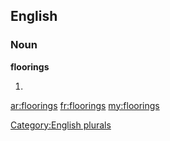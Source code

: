 ==English==

===Noun===
'''floorings'''

# {{plural of|[[flooring]]}}

[[Category:English plurals]]

[[ar:floorings]]
[[fr:floorings]]
[[my:floorings]]